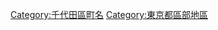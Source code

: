 {{Commonscat|Kanda, Tokyo}}
{{DEFAULTSORT:Kanda}}
[[Category:千代田區町名|Category:千代田區町名]]
[[Category:東京都區部地區|Category:東京都區部地區]]